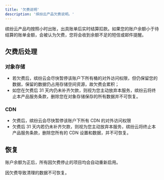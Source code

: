 ```yaml
---
title: '欠费说明'
description: '缤纷云产品欠费说明。'
---
```


缤纷云产品均按照小时出账，出具账单后实时结算扣款。如果您的账户余额小于待结算的账单金额，会被认为欠费，您将会收到余额不足的短信或邮件提醒。

## 欠费后处理
### 对象存储
- 若欠费后，缤纷云会尽快暂停该账户下所有桶的对外访问权限，但仍保留您的数据，保留的数据仍占用存储空间资源，故欠费会累积；
- 如您在欠费后 31 天内仍未补齐欠款，则视为您主动放弃本服务，缤纷云将终止本产品服务条款，删除您在对象存储保存的所有数据并不可恢复。

### CDN
- 欠费后，缤纷云会尽快暂停该账户下所有 CDN 的对外访问权限
- 欠费后 31 天内若仍未补齐欠款，则视为您主动放弃本服务，缤纷云将终止本产品服务条款，删除您所有的 CDN 设置和数据，并不可恢复。

## 恢复
账户余额为正后，所有因欠费停止的项目均会自动重新启用。

<Warning>因欠费导致清理的数据不可恢复。</Warning>